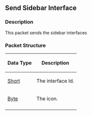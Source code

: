 {{packet|name=Send Sidebar Interface|description=Sends the sidebar interfaces|opcode=63|type=Fixed|length=3|revision=317}}
== Send Sidebar Interface ==

=== Description ===

This packet sends the sidebar interfaces

=== Packet Structure ===
{|border=2
! Data Type
! Description
|-
| [[Data Types#Standard data types|Short]]
| The interface Id.
|-
| [[Data Types#Standard data types|Byte]]
| The icon.
|-
|}
